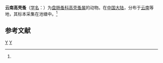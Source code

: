{{Speciesbox
| taxon = Kurzia yunnanensis
| binomial_authority = (Shen, Tai et Chiang, 1966)<ref name='id12362'>{{cite web| url =http://www.bioinfo.cn/db05/BjdwSpecies.php?action=view&id=12362| title =云南高壳蚤| work =《中国动物物种编目数据库》| publisher =中国科学院微生物研究所| author =中国科学院动物研究所| accessdate =2009-04-28| deadurl =yes| archiveurl =https://web.archive.org/web/20160305050112/http://www.bioinfo.cn/db05/BjdwSpecies.php?action=view&id=12362| archivedate =2016-03-05}}</ref>
}}

'''云南高壳蚤'''（[[学名|学名]]：{{lang|la|''Kurzia yunnanensis''}}）为[[盘肠蚤科|盘肠蚤科]][[高壳蚤属|高壳蚤属]]的动物。在[[中国大陆|中国大陆]]，分布于[[云南|云南]]等地，其标本采集在池塘中。<ref name='id12362'/>

== 参考文献 ==
{{reflist}}

{{节肢动物小作品}}

{{taxonbar}}
[[Category:_1966年描述的动物|Y]]
[[Category:高壳蚤属|Y]]